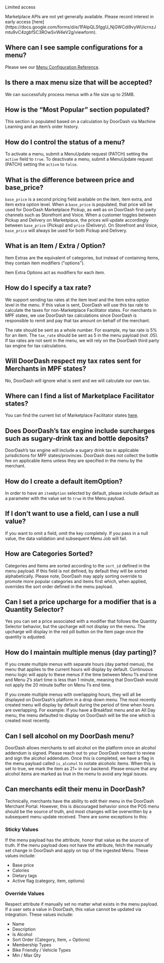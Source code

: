 Limited access

<Warning>
Marketplace APIs are not yet generally available. Please record interest in early access [here](https://docs.google.com/forms/d/e/1FAIpQLSfggU_NjGWCdi9vyWUicrnzJmtu9vC4zgbfSC3ROwSvW4eV2g/viewform).
</Warning>

## Where can I see sample configurations for a menu?​[​](#where-can-i-see-sample-configurations-for-a-menu "Direct link to heading")

Please see our [Menu Configuration Reference](https://developer.doordash.com/en-US/docs/marketplace/explainers/menu_configuration_reference).

## Is there a max menu size that will be accepted?[​](#is-there-a-max-menu-size-that-will-be-accepted "Direct link to heading")

We can successfully process menus with a file size up to 25MB.

## How is the “Most Popular” section populated?​[​](#how-is-the-most-popular-section-populated "Direct link to heading")

This section is populated based on a calculation by DoorDash via Machine Learning and an item’s order history.

## How do I control the status of a menu?​[​](#how-do-i-control-the-status-of-a-menu "Direct link to heading")

To activate a menu, submit a MenuUpdate request (PATCH) setting the `active` field to `true`. To deactivate a menu, submit a MenuUpdate request (PATCH) setting the `active` to `false`.

## What is the difference between price and base\_price?[​](#what-is-the-difference-between-price-and-base_price "Direct link to heading")

`base_price` is a second pricing field available on the item, item extra, and item extra option level. When a `base_price` is populated, that price will be used for DoorDash Marketplace Pickup, as well as on DoorDash first-party channels such as Storefront and Voice. When a customer toggles between Pickup and Delivery on Marketplace, the prices will update accordingly between `base_price` (Pickup) and `price` (Delivery). On Storefront and Voice, `base_price` will always be used for both Pickup and Delivery.

## What is an Item / Extra / Option?[​](#what-is-an-item--extra--option "Direct link to heading")



Item Extras are the equivalent of categories, but instead of containing items, they contain item modifiers ("options").

Item Extra Options act as modifiers for each item.

## How do I specify a tax rate?[​](#how-do-i-specify-a-tax-rate "Direct link to heading")

We support sending tax rates at the item level and the item extra option level in the menu. If this value is sent, DoorDash will use this tax rate to calculate the taxes for non-Marketplace Facilitator states. For merchants in MPF states, we use DoorDash tax calculations since DoorDash is responsible to remit and pay that tax amount on behalf of the merchant.

The rate should be sent as a whole number. For example, my tax rate is 5% for an item. The `tax_rate` should be sent as 5 in the menu payload (not .05). If tax rates are not sent in the menu, we will rely on the DoorDash third party tax engine for tax calculations.

## Will DoorDash respect my tax rates sent for Merchants in MPF states?[​](#will-doordash-respect-my-tax-rates-sent-for-merchants-in-mpf-states "Direct link to heading")

No, DoorDash will ignore what is sent and we will calculate our own tax.

## Where can I find a list of Marketplace Facilitator states?[​](#where-can-i-find-a-list-of-marketplace-facilitator-states "Direct link to heading")

You can find the current list of Marketplace Facilitator states [here](https://help.doordash.com/merchants/s/article/Marketplace-Facilitator-FAQ?language=en_US).

## Does DoorDash’s tax engine include surcharges such as sugary-drink tax and bottle deposits?[​](#does-doordashs-tax-engine-include-surcharges-such-as-sugary-drink-tax-and-bottle-deposits "Direct link to heading")

DoorDash’s tax engine will include a sugary drink tax in applicable jurisdictions for MPF states/provinces. DoorDash does not collect the bottle fee on applicable items unless they are specified in the menu by the merchant.

## How do I create a default itemOption?[​](#how-do-i-create-a-default-itemoption "Direct link to heading")

In order to have an `itemOption` selected by default, please include default as a parameter with the value set to `true` in the Menu payload.

## If I don’t want to use a field, can I use a null value?[​](#if-i-dont-want-to-use-a-field-can-i-use-a-null-value "Direct link to heading")

If you want to omit a field, omit the key completely. If you pass in a null value, the data validation and subsequent Menu Job will fail.

## How are Categories Sorted?[​](#how-are-categories-sorted "Direct link to heading")

Categories and Items are sorted according to the `sort_id` defined in the menu payload. If this field is not defined, by default they will be sorted alphabetically. Please note, DoorDash may apply sorting override to promote more popular categories and items first which, when applied, overrides the sort order defined in the menu payload.

## Can I set a price upcharge for a modifier that is a Quantity Selector?[​](#can-i-set-a-price-upcharge-for-a-modifier-that-is-a-quantity-selector "Direct link to heading")

Yes you can set a price associated with a modifier that follows the Quantity Selector behavior, but the upcharge will not display on the menu. The upcharge will display in the red pill button on the Item page once the quantity is adjusted.

## How do I maintain multiple menus (day parting)?[​](#how-do-i-maintain-multiple-menus-day-parting "Direct link to heading")

If you create multiple menus with separate hours (day parted menus), the menu that applies to the current hours will display by default. Continuous menu logic will apply to these menus if the time between Menu 1’s end time and Menu 2’s start time is less than 1 minute, meaning that DoorDash would not apply the 20 minute buffer on Menu 1’s end time.

If you create multiple menus with overlapping hours, they will all be displayed on DoorDash’s platform in a drop down menu. The most recently created menu will display by default during the period of time when hours are overlapping. For example: If you have a Breakfast menu and an All Day menu, the menu defaulted to display on DoorDash will be the one which is created most recently.

## Can I sell alcohol on my DoorDash menu?[​](#can-i-sell-alcohol-on-my-doordash-menu "Direct link to heading")

DoorDash allows merchants to sell alcohol on the platform once an alcohol addendum is signed. Please reach out to your DoorDash contact to review and sign the alcohol addendum. Once this is completed, we have a flag in the menu payload called `is_alcohol` to notate alcoholic items. When this is set to true, we mark the item as 21+ in our backend. Please ensure that any alcohol items are marked as true in the menu to avoid any legal issues.

## Can merchants edit their menu in DoorDash?[​](#can-merchants-edit-their-menu-in-doordash "Direct link to heading")

Technically, merchants have the ability to edit their menu in the DoorDash Merchant Portal. However, this is discouraged behavior since the POS menu should be the source of truth, and most changes will be overwritten by a subsequent menu update received. There are some exceptions to this:

### Sticky Values[​](#sticky-values "Direct link to heading")

If the menu payload has the attribute, honor that value as the source of truth. If the menu payload does not have the attribute, fetch the manually set change in DoorDash and apply on top of the ingested Menu. These values include:

* Base price
* Calories
* Dietary tags
* Active flag (category, item, options)

### Override Values[​](#override-values "Direct link to heading")

Respect attribute if manually set no matter what exists in the menu payload. If a user sets a value in DoorDash, this value cannot be updated via integration. These values include:

* Name
* Description
* Is Alcohol
* Sort Order (Category, Item, + Options)
* Membership Types
* Bike Friendly / Vehicle Types
* Min / Max Qty

